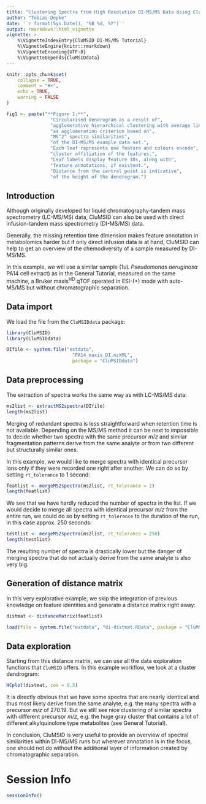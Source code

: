 ```yaml
---
title: "Clustering Spectra from High Resolution DI-MS/MS Data Using CluMSID"
author: "Tobias Depke"
date: '`r format(Sys.Date(), "%B %d, %Y")`'
output: rmarkdown::html_vignette
vignette: >
    %\VignetteIndexEntry{CluMSID DI-MS/MS Tutorial}
    %\VignetteEngine{knitr::rmarkdown}
    %\VignetteEncoding{UTF-8}
    %\VignetteDepends{CluMSIDdata}
---
```


```r
knitr::opts_chunk$set(
    collapse = TRUE,
    comment = "#>",
    echo = TRUE,
    warning = FALSE
)
```

<style>
p.caption {
    font-size: 80%;
    text-align: left;
}
</style>

```r
fig1 <- paste("**Figure 1:**",
                "Circularised dendrogram as a result of",
                "agglomerative hierarchical clustering with average linkage",
                "as agglomeration criterion based on",
                "MS^2^ spectra similarities",
                "of the DI-MS/MS example data set.",
                "Each leaf represents one feature and colours encode",
                "cluster affiliation of the features.",
                "Leaf labels display feature IDs, along with",
                "feature annotations, if existent.",
                "Distance from the central point is indicative",
                "of the height of the dendrogram.")
```

## Introduction

Although originally developed for liquid chromatography-tandem mass 
spectrometry (LC-MS/MS) data, CluMSID can also be used with 
direct infusion-tandem mass spectrometry (DI-MS/MS) data.

Generally, the missing retention time dimension makes feature annotation
in metabolomics harder but if only direct infusion data is at hand,
CluMSID can help to get an overview of the chemodiversity of a sample
measured by DI-MS/MS.

In this example, we will use a similar sample (1uL *Pseudomonas aeruginosa* 
PA14 cell extract) as in the General Tutorial, measured on the same machine,
a Bruker maxis^HD^ qTOF operated in ESI-(+) mode with auto-MS/MS but without
chromatographic separation.

## Data import

We load the file from the `CluMSIDdata` package:

```r
library(CluMSID)
library(CluMSIDdata)

DIfile <- system.file("extdata", 
                        "PA14_maxis_DI.mzXML",
                        package = "CluMSIDdata")
```

## Data preprocessing

The extraction of spectra works the same way as with LC-MS/MS data:

```r
ms2list <- extractMS2spectra(DIfile)
length(ms2list)
```

Merging of redundant spectra is less straightforward when retention time 
is not available. Depending on the MS/MS method it can be next to impossible 
to decide whether two spectra with the same precursor *m/z* and similar
fragmentation patterns derive from the same analyte or from two different 
but structurally similar ones.

In this example, we would like to merge spectra with identical precursor ions
only if they were recorded one right after another. We can do so by setting
`rt_tolerance` to 1 second:

```r
featlist <- mergeMS2spectra(ms2list, rt_tolerance = 1)
length(featlist)
```

We see that we have hardly reduced the number of spectra in the list.
If we would decide to merge all spectra with identical precursor *m/z*
from the entire run, we could do so by setting `rt_tolerance` to the
duration of the run, in this case approx. 250 seconds:

```r
testlist <- mergeMS2spectra(ms2list, rt_tolerance = 250)
length(testlist)
```

The resulting number of spectra is drastically lower but the danger of
merging spectra that do not actually derive from the same analyte
is also very big.

## Generation of distance matrix

In this very explorative example, we skip the integration of previous
knowledge on feature identities and generate a distance matrix
right away:

```r
distmat <- distanceMatrix(featlist)
```

```r
load(file = system.file("extdata", "di-distmat.RData", package = "CluMSIDdata"))
```

## Data exploration

Starting from this distance matrix, we can use all the data exploration 
functions that `CluMSID` offers. In this example workflow, 
we look at a cluster dendrogram:

```r
HCplot(distmat, cex = 0.5)
```

It is directly obvious that we have some spectra that are nearly identical
and thus most likely derive from the same analyte, e.g. the many spectra with
a precursor *m/z* of 270.19. But we still see nice clustering of similar
spectra with different precursor *m/z*, e.g. the huge gray cluster that 
contains a lot of different alkylquinolone type metabolites (see General
Tutorial).

In conclusion, CluMSID is very useful to provide an overview of spectral
similarities within DI-MS/MS runs but wherever annotation is in the focus,
one should not do without the additional layer of information created by
chromatographic separation.

# Session Info
```r
sessionInfo()
```
